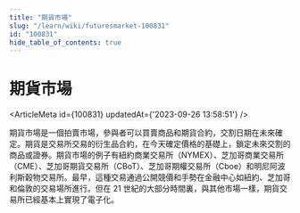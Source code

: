 ```yaml
---
title: "期貨市場"
slug: "/learn/wiki/futuresmarket-100831"
id: "100831"
hide_table_of_contents: true
---
```



# 期貨市場

<ArticleMeta id={100831} updatedAt={'2023-09-26 13:58:51'} />
<div className='border-solid border-b border-t-0 my-4 border-[var(--ifm-color-gray-300)]' />

期貨市場是一個拍賣市場，參與者可以買賣商品和期貨合約，交割日期在未來確定。期貨是交易所交易的衍生品合約，在今天確定價格的基礎上，鎖定未來交割的商品或證券。期貨市場的例子有紐約商業交易所（NYMEX）、芝加哥商業交易所（CME）、芝加哥期貨交易所（CBoT）、芝加哥期權交易所（Cboe）和明尼阿波利斯穀物交易所。最早，這種交易通過公開競價和手勢在金融中心如紐約、芝加哥和倫敦的交易場所進行。但在 21 世紀的大部分時間裏，與其他市場一樣，期貨交易所已經基本上實現了電子化。

